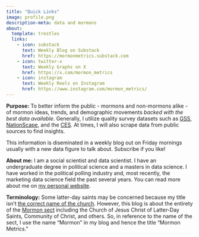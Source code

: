 ```yaml
---
title: "Quick Links"
image: profile.png
description-meta: data and mormons
about:
  template: trestles
  links:
    - icon: substack
      text: Weekly Blog on Substack
      href: https://mormonmetrics.substack.com
    - icon: twitter-x
      text: Weekly Graphs on X
      href: https://x.com/mormon_metrics
    - icon: instagram
      text: Weekly Reels on Instagram
      href: https://www.instagram.com/mormon_metrics/
---
```


**Purpose:** To better inform the public - mormons and non-mormons alike - of mormon ideas, trends, and demographic movements *backed with the best data available*. Generally, I utilize quality survey datasets such as [GSS](https://gss.norc.org), [NationScape](https://www.voterstudygroup.org/data/nationscape), and the [CES](https://cces.gov.harvard.edu). At times, I will also scrape data from public sources to find insights.

This information is diseminated in a weekly blog out on Friday mornings usually with a new data figure to talk about. Subscribe if you like!

**About me:** I am a social scientist and data scientist. I have an undergraduate degree in political science and a masters in data science. I have worked in the political polling industry and, most recently, the marketing data science field the past several years. You can read more about me on [my personal website](https://alexbass.me). 

**Terminology:** Some latter-day saints may be concerned because my title isn't [the correct name of the church](https://www.churchofjesuschrist.org/study/general-conference/2018/10/the-correct-name-of-the-church?lang=eng). However, this blog is about the entirety of the [Mormon sect](https://en.wikipedia.org/wiki/List_of_denominations_in_the_Latter_Day_Saint_movement) including the Church of Jesus Christ of Latter-Day Saints, Community of Christ, and others. So, in reference to the name of the sect, I use the name "Mormon" in my blog and hence the title "Mormon Metrics."
